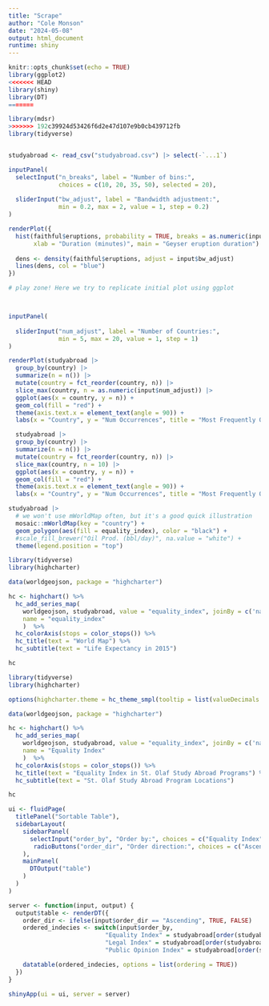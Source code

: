 ```yaml
---
title: "Scrape"
author: "Cole Monson"
date: "2024-05-08"
output: html_document
runtime: shiny
---
```


```r
knitr::opts_chunk$set(echo = TRUE)
library(ggplot2)
<<<<<<< HEAD
library(shiny)
library(DT)
=======

library(mdsr)
>>>>>>> 192c39924d53426f6d2e47d107e9b0cb439712fb
library(tidyverse)


studyabroad <- read_csv("studyabroad.csv") |> select(-`...1`)

```

```r
inputPanel(
  selectInput("n_breaks", label = "Number of bins:",
              choices = c(10, 20, 35, 50), selected = 20),
  
  sliderInput("bw_adjust", label = "Bandwidth adjustment:",
              min = 0.2, max = 2, value = 1, step = 0.2)
)

renderPlot({
  hist(faithful$eruptions, probability = TRUE, breaks = as.numeric(input$n_breaks),
       xlab = "Duration (minutes)", main = "Geyser eruption duration")
  
  dens <- density(faithful$eruptions, adjust = input$bw_adjust)
  lines(dens, col = "blue")
})
```

```r
# play zone! Here we try to replicate initial plot using ggplot




```

```r
inputPanel(
  
  sliderInput("num_adjust", label = "Number of Countries:",
              min = 5, max = 20, value = 1, step = 1)
)

renderPlot(studyabroad |>
  group_by(country) |>
  summarize(n = n()) |>
  mutate(country = fct_reorder(country, n)) |>
  slice_max(country, n = as.numeric(input$num_adjust)) |>
  ggplot(aes(x = country, y = n)) +
  geom_col(fill = "red") +
  theme(axis.text.x = element_text(angle = 90)) +
  labs(x = "Country", y = "Num Occurrences", title = "Most Frequently Offered Destinations"))
```

```r
  studyabroad |>
  group_by(country) |>
  summarize(n = n()) |>
  mutate(country = fct_reorder(country, n)) |>
  slice_max(country, n = 10) |>
  ggplot(aes(x = country, y = n)) +
  geom_col(fill = "red") +
  theme(axis.text.x = element_text(angle = 90)) +
  labs(x = "Country", y = "Num Occurrences", title = "Most Frequently Offered Destinations")
```

```r
studyabroad |>
  # we won't use mWorldMap often, but it's a good quick illustration
  mosaic::mWorldMap(key = "country") +
  geom_polygon(aes(fill = equality_index), color = "black") + 
  #scale_fill_brewer("Oil Prod. (bbl/day)", na.value = "white") +
  theme(legend.position = "top")
```

```r
library(tidyverse)
library(highcharter)

data(worldgeojson, package = "highcharter")

hc <- highchart() %>%
  hc_add_series_map(
    worldgeojson, studyabroad, value = "equality_index", joinBy = c('name','country'),
    name = "equality_index"
    )  %>% 
  hc_colorAxis(stops = color_stops()) %>% 
  hc_title(text = "World Map") %>% 
  hc_subtitle(text = "Life Expectancy in 2015")

hc
```



```r
library(tidyverse)
library(highcharter)

options(highcharter.theme = hc_theme_smpl(tooltip = list(valueDecimals = 2)))

data(worldgeojson, package = "highcharter")

hc <- highchart() %>%
  hc_add_series_map(
    worldgeojson, studyabroad, value = "equality_index", joinBy = c('name','country'),
    name = "Equality Index"
    )  %>% 
  hc_colorAxis(stops = color_stops()) %>% 
  hc_title(text = "Equality Index in St. Olaf Study Abroad Programs") %>% 
  hc_subtitle(text = "St. Olaf Study Abroad Program Locations")

hc

```

```r
ui <- fluidPage(
  titlePanel("Sortable Table"),
  sidebarLayout(
    sidebarPanel(
      selectInput("order_by", "Order by:", choices = c("Equality Index", "Legal Index", "Public Opinion Index")),
       radioButtons("order_dir", "Order direction:", choices = c("Ascending", "Descending"))
    ),
    mainPanel(
      DTOutput("table")
    )
  )
)

server <- function(input, output) {
  output$table <- renderDT({
    order_dir <- ifelse(input$order_dir == "Ascending", TRUE, FALSE)
    ordered_indecies <- switch(input$order_by,
                           "Equality Index" = studyabroad[order(studyabroad$equality_index), ],
                           "Legal Index" = studyabroad[order(studyabroad$legal_index), ],
                           "Public Opinion Index" = studyabroad[order(studyabroad$public_opinion_index), ])

    datatable(ordered_indecies, options = list(ordering = TRUE))
  })
}

shinyApp(ui = ui, server = server)
```

